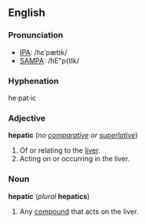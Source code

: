 ==English==
===Pronunciation===
*[[IPA]]: /hɛˈpætɪk/
*[[SAMPA]]: /hE"p{tIk/

===Hyphenation===
he·pat·ic

===Adjective===
'''hepatic''' (''no [[comparative]] or [[superlative]]'')

#Of or relating to the [[liver]].
#Acting on or occurring in the liver.

===Noun===
'''hepatic''' (''plural'' '''hepatics''')

#Any [[compound]] that acts on the liver.